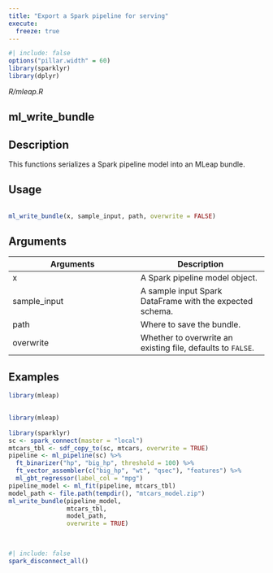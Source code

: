 ```yaml
---
title: "Export a Spark pipeline for serving"
execute:
  freeze: true
---
```


```r
#| include: false
options("pillar.width" = 60)
library(sparklyr) 
library(dplyr)
```

*R/mleap.R*

## ml_write_bundle

## Description
 This functions serializes a Spark pipeline model into an MLeap bundle. 


## Usage
```r
 
ml_write_bundle(x, sample_input, path, overwrite = FALSE) 
```

## Arguments
|Arguments|Description|
|---|---|
| x | A Spark pipeline model object. |
| sample_input | A sample input Spark DataFrame with the expected schema. |
| path | Where to save the bundle. |
| overwrite | Whether to overwrite an existing file, defaults to `FALSE`. |





## Examples
```r
library(mleap)
 
```
```r
library(mleap)
 
library(sparklyr) 
sc <- spark_connect(master = "local") 
mtcars_tbl <- sdf_copy_to(sc, mtcars, overwrite = TRUE) 
pipeline <- ml_pipeline(sc) %>% 
  ft_binarizer("hp", "big_hp", threshold = 100) %>% 
  ft_vector_assembler(c("big_hp", "wt", "qsec"), "features") %>% 
  ml_gbt_regressor(label_col = "mpg") 
pipeline_model <- ml_fit(pipeline, mtcars_tbl) 
model_path <- file.path(tempdir(), "mtcars_model.zip") 
ml_write_bundle(pipeline_model,  
                mtcars_tbl, 
                model_path, 
                overwrite = TRUE) 
 
 
```



```r
#| include: false
spark_disconnect_all()
```

